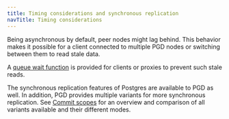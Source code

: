 ```yaml
---
title: Timing considerations and synchronous replication
navTitle: Timing considerations
---
```


Being asynchronous by default, peer nodes might lag behind. This behavior makes it
possible for a client connected to multiple PGD nodes or switching
between them to read stale data.

A [queue wait
function](/pgd/5.6/reference/functions/#bdrwait_for_apply_queue) is provided
for clients or proxies to prevent such stale reads.

The synchronous replication features of Postgres are available to PGD as well.
In addition, PGD provides multiple variants for more synchronous replication.
See [Commit scopes](../commit-scopes) for an overview and
comparison of all variants available and their different modes.
